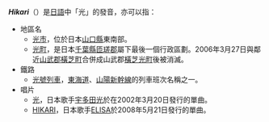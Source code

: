'''''Hikari'''''（{{lang|ja|ひかり}}）是[[日語|日語]]中「光」的發音，亦可以指：
*地區名
**[[光市|光市]]，位於日本[[山口縣|山口縣]]東南部。
**[[光町|光町]]，是日本[[千葉縣|千葉縣]][[匝瑳郡|匝瑳郡]]屬下最後一個行政區劃。2006年3月27日與鄰近[[山武郡|山武郡]][[橫芝町|橫芝町]]合併成山武郡[[橫芝光町|橫芝光町]]後被消滅。
*鐵路
**[[光號列車|光號列車]]，[[東海道新幹線|東海道]]、[[山陽新幹線|山陽新幹線]]的列車班次名稱之一。
*唱片
**[[光_(宇多田光)|光]]，日本歌手[[宇多田光|宇多田光]]於在2002年3月20日發行的單曲。
**[[HIKARI_(ELISA單曲)|HIKARI]]，日本歌手[[ELISA_(歌手)|ELISA]]於2008年5月21日發行的單曲。

{{disambig}}